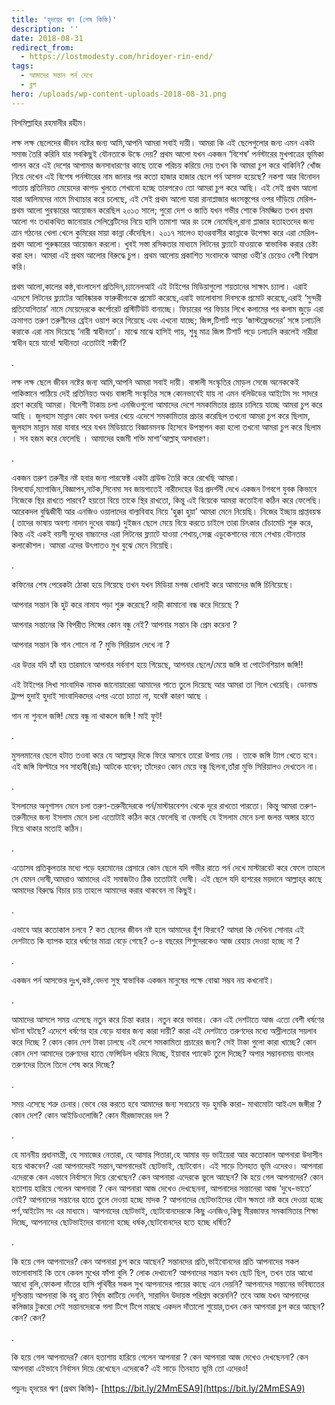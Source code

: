 ```yaml
---
title: 'হৃদয়ের ঋণ (শেষ কিস্তি)'
description: ''
date: 2018-08-31
redirect_from:
  - https://lostmodesty.com/hridoyer-rin-end/
tags:
  - আমাদের সন্তান পর্ন দেখে
  - ব্লগ
hero: /uploads/wp-content-uploads-2018-08-31.png
---
```


বিসমিল্লাহির রহমানীর রহীম।

লক্ষ লক্ষ ছেলেদের জীবন নষ্টের জন্য আমি,আপনি আমরা সবাই দায়ী। আমরা কি এই ছেলেগুলোর জন্য এমন একটা সমাজ তৈরি করিনি যার সবকিছুই যৌনতাকে উস্কে দেয়? প্রথম আলো যখন একজন ‘বিশেষ’ পর্নস্টারের মুখপাত্রের ভূমিকা পালন করে এই দেশের আপামর জনসাধারণের কাছে তাকে পরিচয় করিয়ে দেয় তখন কি আমরা চুপ করে থাকিনি? খোঁজ নিয়ে দেখেন এই বিশেষ পর্নস্টারের নাম জানার পর কতো হাজার হাজার ছেলে পর্ন আসক্ত হয়েছে? নকশা আর বিনোদন পাতায় প্রতিনিয়ত মেয়েদের কাপড় খুলতে শেখানো হচ্ছে তারপরেও তো আমরা চুপ করে আছি। এই সেই প্রথম আলো যারা আলিমদের নামে মিথ্যাচার করে চলেছে, এই সেই প্রথম আলো যারা রানাপ্লাজার ধ্বংসস্তূপের ওপর দাঁড়িয়ে মেরিল- প্রথম আলো পুরস্কারের আয়োজন করেছিল ২০১৩ সালে; পুরো দেশ ও জাতি যখন গভীর শোকে নিমজ্জিত তখন প্রথম আলো গং তথাকথিত জানোয়ার সেলিব্রেটিদের নিয়ে হাসি তামাশা আর রং ঢঙ্গে নেমেছিল,রানা প্লাজার হতাহতদের জন্য ত্রান গঠনের খেলা খেলে কুমিরের মায়া কান্না কেঁদেছিল। ২০১৭ সালেও হাওরবাসীর কান্নাকে উপেক্ষা করে এরা মেরিল-প্রথম আলো পুরুষ্কারের আয়োজন করলো। খুবই সস্তা রসিকতার মাধ্যমে লিটনের ফ্ল্যাটে যাওয়াকে স্বাভাবিক করার চেষ্টা করা হল। আমরা এই প্রথম আলোর বিরুদ্ধে চুপ। প্রথম আলোয় প্রকাশিত সংবাদকে আমরা ওহী’র চেয়েও বেশী বিশ্বাস করি।

প্রথম আলো,কালের কন্ঠ,বাংলাদেশ প্রতিদিন,চ্যানেলআই এই টাইপের মিডিয়াগুলো শয়তানের সাক্ষাৎ চ্যালা। এরাই এদেশে লিটনের ফ্ল্যাটের আবিষ্কারক ফারুকীগংকে প্রমোট করেছে,এরাই ভালোবাসা দিবসকে প্রমোট করেছে,এরাই ‘সুন্দরী প্রতিযোগিতার’ নামে মেয়েদেরকে কর্পোরেট প্রস্টিটিউট বানাচ্ছে। ফিচারের পর ফিচার লিখে কলামের পর কলাম জুড়ে এরা ক্রমাগত তরুণ তরুণীদের ব্রেইন ওয়াশ করে গিয়েছে এবং এখনো যাচ্ছে; জিন্স,টিশার্ট পড়ে ‘জাস্টফ্রেন্ডদের’ সঙ্গে ঢলাঢলি করাকে এরা নাম দিয়েছে ‘নারী স্বাধীনতা’। মাঝে মাঝে হাসিই পায়, শুধু মাত্র জিন্স টিশার্ট পড়ে ঢলাঢলি করলেই নারীরা স্বাধীন হয়ে যাবে! স্বাধীনতা এতোটাই সঙ্কীর্ণ?

.

লক্ষ লক্ষ ছেলে জীবন নষ্টের জন্য আমি,আপনি আমরা সবাই দায়ী। বাঙ্গালী সংস্কৃতির মোড়ল সেজে অনেককেই পাকিস্তানে পাঠিয়ে দেই প্রতিনিয়ত অথচ বাঙ্গালী সংস্কৃতির সঙ্গে কোনভাবেই যায় না এমন বলিউডের আইটেম সং সাদরে গ্রহণ করেছি আমরা। বিদেশী টাকায় চলা এনজিওগুলো আমাদের দেশে সমকামিতার প্রচার চালিয়ে যাচ্ছে আমরা চুপ করে আছি । জুলহাস মান্নান কোং যখন ডলার খেয়ে এদেশে সমকামিতার প্রচার করেছিল তখনো আমরা চুপ করে ছিলাম, জুলহাস মান্নান মারা যাবার পরে যখন মিডিয়াতে বিজ্ঞানমনস্ক হিসেবে উপস্থাপন করা হলো তখনো আমরা চুপ করে ছিলাম । সব হজম করে ফেলেছি । আমাদের হজমী শক্তি মাশা’আল্লাহ্‌ অসাধারণ।

.

একজন তরুণ তরুনীর নষ্ট হবার জন্য পারফেক্ট একটা গ্রাউন্ড তৈরি করে রেখেছি আমরা। বিলবোর্ড,ম্যাগাজিন,বিজ্ঞাপন,নাটক,সিনেমা সব জায়গাতেই নারীদেহের উগ্র প্রদর্শনী দেখে একজন টগবগে যুবক কিভাবে নিজেকে স্থির রাখতে পারবে? হয়তো বিয়ে তাকে স্থির রাখতো, কিন্তু এই বিয়েকে আমরা কতোইনা কঠিন করে ফেলেছি। আরেকদল বুদ্ধিজীবী আর এনজিও ওয়ালাদের বাল্যবিবাহ নিয়ে ‘হুক্কা হুয়া’ আমরা মেনে নিয়েছি। নিজের ইচ্ছায় প্রাপ্তবয়স্ক ( তাদের ভাষায় অবশ্য নাদান দুধের বাচ্চা) দুইজন ছেলে মেয়ে বিয়ে করতে চাইলে তারা চিৎকার চেঁচামেচি শুরু করে, কিন্ত এই একই বয়সী দুধের বাচ্চাদের এরা লিটনের ফ্ল্যাটে যাওয়া শেখায়,সেক্স এডুকেশানের নামে শেখায় যৌনতার কলাকৌশল। আমরা এদের উৎপাতও মুখ বুঝে মেনে নিয়েছি।

.

কফিনের শেষ পেরেকটা ঠোকা হয়ে গিয়েছে তখন যখন মিডিয়া মগজ ধোলাই করে আমাদের জঙ্গি চিনিয়েছে।

আপনার সন্তান কি হুট করে নামায পড়া শুরু করেছে? দাড়ী কামানো বন্ধ করে দিয়েছে ?

আপনার সন্তানের কি বিপরীত লিঙ্গের কোন বন্ধু নেই? আপনার সন্তান কি প্রেম করেনা ?

আপনার সন্তান কি গান শোনে না ? মুভি সিরিয়াল দেখে না ?

এর উত্তর যদি হ্যাঁ হয় তারমানে আপনার সর্বনাশ হয়ে গিয়েছে, আপনার ছেলে/মেয়ে জঙ্গি বা পোটেনশিয়াল জঙ্গি!!

এই টাইপের লিখা সাংবাদিক নামক জানোয়ারেরা আমাদের পাতে তুলে দিয়েছে আর আমরা তা গিলে খেয়েছি। ডোনাল্ড ট্রাম্প হুদাই হুদাই সাংবাদিকদের এপর এতো চ্যাতা না, যথেষ্ট কারণ আছে ।

গান না শুনলে জঙ্গি! মেয়ে বন্ধু না থাকলে জঙ্গি ! মাই ফুট!

.

মুসলমানের ছেলে হটাত তওবা করে যে আল্লাহ্‌র দিকে ফিরে আসবে তারো উপায় নেয় । তাকে জঙ্গি ট্যাগ খেতে হবে। এই জঙ্গি ফিল্টারে সব সাহাবী(রাঃ) আটকে যাবেন; তাঁদেরও কোন মেয়ে বন্ধু ছিলনা,তাঁরা মুভি সিরিয়ালও দেখতেন না।

.

ইসলামের অনুশাসন মেনে চলা তরুণ-তরুনীদেরকে পর্ন/মাস্টারবেশন থেকে দূরে রাখতো পারতো। কিন্তু আমরা তরুণ-তরুনীদের জন্য ইসলাম মেনে চলা এতোটাই কঠিন করে ফেলেছি বা ফেলছি যে ইসলাম মেনে চলা জলন্ত অঙ্গার হাতে নিয়ে থাকার মতোই কঠিন।

.

এতোসব প্রতিকূলতার মধ্যে পড়ে হরমোনের প্রেসারে কোন ছেলে যদি গভীর রাতে পর্ন দেখে মাস্টারবেট করে ফেলে তাহলে সে যেমন দোষী,আমরাও আমাদের এই সমাজটাও ঠিক ততোটাই দোষী। এই ছেলে যদি হাশরের ময়দানে আল্লাহ্‌র কাছে আমাদের বিরুদ্ধে বিচার চায় তাহলে আমাদের করার থাকবেন না কিছুই।

.

এভাবে আর কতোকাল চলবে ? কত ছেলের জীবন নষ্ট হলে আমাদের হুঁশ ফিরবে? আমরা কি দেখিনা সোনার এই দেশটাতে কি ব্যাপক হারে ধর্ষণের মাত্রা বেড়ে গেছে? ৩-৪ বছরের শিশুদেরকেও আজ রেহায় দেওয়া হচ্ছে না ?

.

একজন পর্ন আসক্তের দুঃখ,কষ্ট,বেদনা সুস্থ স্বাভাবিক একজন মানুষের পক্ষে বোঝা সম্ভব নয় কখনোই।

.

আমাদের আসলে সময় এসেছে নতুন করে চিন্তা করার। নতুন করে ভাবার। কেন এই দেশটাতে আজ এতো বেশী ধর্ষণের ঘটনা ঘটছে? এদেশে ধর্ষণের হার বেড়ে যাবার জন্য কারা দায়ী? কারা এই দেশটাতে তরুণদের মধ্যে অস্লীলতার সয়লাব করে দিচ্ছে ? কোন কোন দেশ টাকা ঢালছে এই দেশে সমকামিতা প্রচারের জন্য? সেই টাকা গুলো কারা খাচ্ছে? কোন কোন দেশ আমাদের তরুণদের হাতে ফেন্সিডিল ধরিয়ে দিচ্ছে, ইয়াবার প্যাকেট তুলে দিচ্ছে? অপার সম্ভাবনাময় বাংলার তরুণদের তিলে তিলে শেষ করে দিচ্ছে?

.

সময় এসেছে শত্রু চেনার।ভেবে বের করতে হবে আমাদের জন্য সবচেয়ে বড় হুমকি কারা- মাথামোটা আইএস জঙ্গীরা ? কোন দেশ? কোন আইডিওলোজি? কোন মীরজাফরের দল ?

.

হে মাননীয় প্রধানমন্ত্রী, হে সমাজের নেতারা, হে আমার পিতারা,হে আমার বড় ভাইয়েরা আর কতোকাল আপনারা উদাসীন হয়ে থাকবেন? এরা আপনাদেরই সন্তান,আপনাদেরই ছোটভাই, ছোটবোন। এই সাড়ে তিনহাত ভূমি এদেরও। আপনারা এদেরকে কেন এভাবে নির্বাসনে দিয়ে রেখেছেন? কেন আপনারা এদেরকে ভুলে আছেন? কি হয়ে গেল আপনাদের? কোন হতাশায় হারিয়ে গেলেন আপনারা ? কেন আপনারা আজ দেখেও দেখছেননা, আপনাদের সন্তানেরা আজ ‘দুধে-ভাতে’ নেই? আপনাদের সন্তানের হাতে তুলে দেওয়া হচ্ছে মাদক ? আপনাদের ছোটভাইদের যৌন ক্ষমতা নষ্ট করে দেওয়া হচ্ছে পর্ণ,আইটেম সং এর মাধ্যমে। আপনাদের ছোটভাই, ছোটবোনদেরকে কিছু এনজিও,কিছু মীরজাফর সমকামিতার শিক্ষা দিচ্ছে, আপনাদের ছোটভাইদের বানানো হচ্ছে ধর্ষক,ছোটবোনদের হতে হচ্ছে ধর্ষিত?

.

কি হয়ে গেল আপনাদের? কেন আপনারা চুপ করে আছেন? সন্তানদের প্রতি,ভাইবোনদের প্রতি আপনাদের সকল ভালোবাসাই কি তবে কেবল মুখের ফাঁপা বুলি ? লোক দেখানো? আপনাদের সন্তান যখন ছোট ছিল, তখন তার আধো আধো বুলি,ফোকলা দাঁতের হাসি পৃথিবীর সকল সুখ আপনাদের পায়ের কাছে এনে দেয়নি? আপনাদের সন্তানের ভবিষ্যতের দুশ্চিন্তায় আপনারা কি বহু রাত নির্ঘুম কাটিয়ে দেননি, সারাদিন উদায়স্ত পরিশ্রম করেননি? তবে আজ যখন আপনাদের কলিজার টুকরো সেই সন্তানদেরকে গলা টিপে টিপে মারছে একদল দাঁতালো শুয়োর,তখন কেন আপনারা চুপ করে আছেন? কেন? কেন?

.

কি হয়ে গেল আপনাদের? কোন হতাশায় হারিয়ে গেলেন আপনারা ? কেন আপনারা আজ দেখেও দেখছেননা? কেন আপনারা এইভাবে নির্বাসন দিয়ে রেখেছেন এদেরকে? এই সাড়ে তিনহাত ভূমি তো এদেরও!

পড়ুনঃ হৃদয়ের ঋণ (প্রথম কিস্তি)- [https://bit.ly/2MmESA9](https://bit.ly/2MmESA9)
